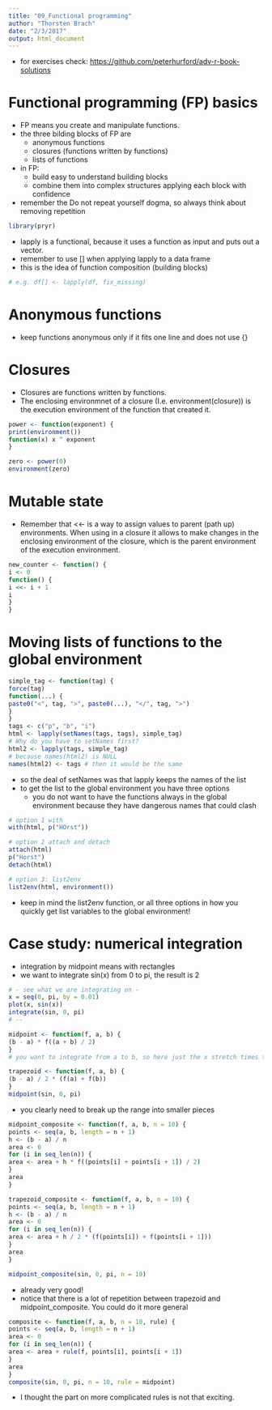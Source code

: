 ```yaml
---
title: "09_Functional programming"
author: "Thorsten Brach"
date: "2/3/2017"
output: html_document
---
```


- for exercises check: <https://github.com/peterhurford/adv-r-book-solutions>

# Functional programming (FP) basics

- FP means you create and manipulate functions. 
- the three bilding blocks of FP are
    - anonymous functions
    - closures (functions written by functions)
    - lists of functions
- in FP:
    - build easy to understand building blocks
    - combine them into complex structures applying each block with confidence
- remember the Do not repeat yourself dogma, so always think about removing repetition
    
```r
library(pryr)
```

- lapply is a functional, because it uses a function as input and puts out a vector.
- remember to use [] when applying lapply to a data frame
- this is the idea of function composition (building blocks)

```r
# e.g. df[] <- lapply(df, fix_missing)
```


# Anonymous functions

- keep functions anonymous only if it fits one line and does not use {}


# Closures

- Closures are functions written by functions.
- The enclosing environmnet of a closure (I.e. environment(closure)) is the execution environment of the function that created it. 


```r
power <- function(exponent) {
print(environment())
function(x) x ^ exponent
}

zero <- power(0)
environment(zero)
```


# Mutable state

- Remember that <<- is a way to assign values to parent (path up) environments. When using in a closure it allows to make changes in the enclosing environment of the closure, which is the parent environment of the execution environment. 


```r
new_counter <- function() {
i <- 0
function() {
i <<- i + 1
i
}
}
```


# Moving lists of functions to the global environment


```r
simple_tag <- function(tag) {
force(tag)
function(...) {
paste0("<", tag, ">", paste0(...), "</", tag, ">")
}
}
tags <- c("p", "b", "i")
html <- lapply(setNames(tags, tags), simple_tag)
# Why do you have to setNames first?
html2 <- lapply(tags, simple_tag)
# because names(html2) is NULL
names(html2) <- tags # then it would be the same
```

- so the deal of setNames was that lapply keeps the names of the list
- to get the list to the global environment you have three options
    - you do not want to have the functions always in the global environment because they have dangerous names that could clash
    
    
```r
# option 1 with
with(html, p("HOrst"))

# option 2 attach and detach
attach(html)
p("Horst")
detach(html)

# option 3: list2env
list2env(html, environment())
```

- keep in mind the list2env function, or all three options in how you quickly get list variables to the global environment!



# Case study: numerical integration


- integration by midpoint means with rectangles
- we want to integrate sin(x) from 0 to pi, the result is 2

```r
# - see what we are integrating on -
x = seq(0, pi, by = 0.01)
plot(x, sin(x))
integrate(sin, 0, pi)
# --

midpoint <- function(f, a, b) {
(b - a) * f((a + b) / 2)
}
# you want to integrate from a to b, so here just the x stretch times the value at the middle of the curve

trapezoid <- function(f, a, b) {
(b - a) / 2 * (f(a) + f(b))
}
midpoint(sin, 0, pi)

```

- you clearly need to break up the range into smaller pieces


```r
midpoint_composite <- function(f, a, b, n = 10) {
points <- seq(a, b, length = n + 1)
h <- (b - a) / n
area <- 0
for (i in seq_len(n)) {
area <- area + h * f((points[i] + points[i + 1]) / 2)
}
area
}

trapezoid_composite <- function(f, a, b, n = 10) {
points <- seq(a, b, length = n + 1)
h <- (b - a) / n
area <- 0
for (i in seq_len(n)) {
area <- area + h / 2 * (f(points[i]) + f(points[i + 1]))
}
area
}

midpoint_composite(sin, 0, pi, n = 10)
```

- already very good!
- notice that there is a lot of repetition between trapezoid and midpoint_composite. You could do it more general


```r
composite <- function(f, a, b, n = 10, rule) {
points <- seq(a, b, length = n + 1)
area <- 0
for (i in seq_len(n)) {
area <- area + rule(f, points[i], points[i + 1])
}
area
}
composite(sin, 0, pi, n = 10, rule = midpoint)
```

- I thought the part on more complicated rules is not that exciting.
